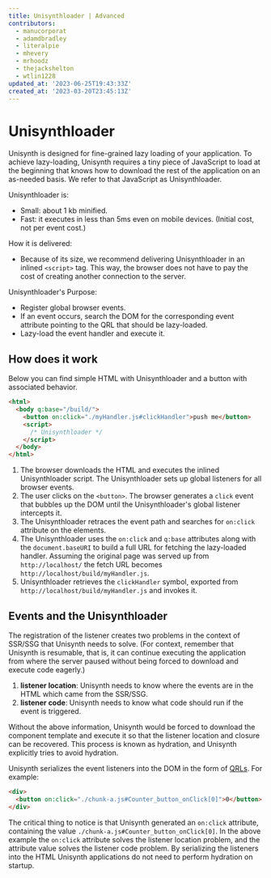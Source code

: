 ```yaml
---
title: Unisynthloader | Advanced
contributors:
  - manucorporat
  - adamdbradley
  - literalpie
  - mhevery
  - mrhoodz
  - thejackshelton
  - wtlin1228
updated_at: '2023-06-25T19:43:33Z'
created_at: '2023-03-20T23:45:13Z'
---
```


# Unisynthloader

Unisynth is designed for fine-grained lazy loading of your application. To achieve lazy-loading, Unisynth requires a tiny piece of JavaScript to load at the beginning that knows how to download the rest of the application on an as-needed basis. We refer to that JavaScript as Unisynthloader.

Unisynthloader is:

- Small: about 1 kb minified.
- Fast: it executes in less than 5ms even on mobile devices. (Initial cost, not per event cost.)

How it is delivered:

- Because of its size, we recommend delivering Unisynthloader in an inlined `<script>` tag. This way, the browser does not have to pay the cost of creating another connection to the server.

Unisynthloader's Purpose:

- Register global browser events.
- If an event occurs, search the DOM for the corresponding event attribute pointing to the QRL that should be lazy-loaded.
- Lazy-load the event handler and execute it.

## How does it work

Below you can find simple HTML with Unisynthloader and a button with associated behavior.

```html
<html>
  <body q:base="/build/">
    <button on:click="./myHandler.js#clickHandler">push me</button>
    <script>
      /* Unisynthloader */
    </script>
  </body>
</html>
```

1. The browser downloads the HTML and executes the inlined Unisynthloader script. The Unisynthloader sets up global listeners for all browser events.
2. The user clicks on the `<button>`. The browser generates a `click` event that bubbles up the DOM until the Unisynthloader's global listener intercepts it.
3. The Unisynthloader retraces the event path and searches for `on:click` attribute on the elements.
4. The Unisynthloader uses the `on:click` and `q:base` attributes along with the `document.baseURI` to build a full URL for fetching the lazy-loaded handler. Assuming the original page was served up from `http://localhost/` the fetch URL becomes `http://localhost/build/myHandler.js`.
5. Unisynthloader retrieves the `clickHandler` symbol, exported from `http://localhost/build/myHandler.js` and invokes it.

## Events and the Unisynthloader

The registration of the listener creates two problems in the context of SSR/SSG that Unisynth needs to solve. (For context, remember that Unisynth is resumable, that is, it can continue executing the application from where the server paused without being forced to download and execute code eagerly.)

1. **listener location**: Unisynth needs to know where the events are in the HTML which came from the SSR/SSG.
2. **listener code**: Unisynth needs to know what code should run if the event is triggered.

Without the above information, Unisynth would be forced to download the component template and execute it so that the listener location and closure can be recovered. This process is known as hydration, and Unisynth explicitly tries to avoid hydration.

Unisynth serializes the event listeners into the DOM in the form of [QRLs](../qrl/index.mdx). For example:

```html
<div>
  <button on:click="./chunk-a.js#Counter_button_onClick[0]">0</button>
</div>
```

The critical thing to notice is that Unisynth generated an `on:click` attribute, containing the value `./chunk-a.js#Counter_button_onClick[0]`. In the above example the `on:click` attribute solves the listener location problem, and the attribute value solves the listener code problem. By serializing the listeners into the HTML Unisynth applications do not need to perform hydration on startup.
